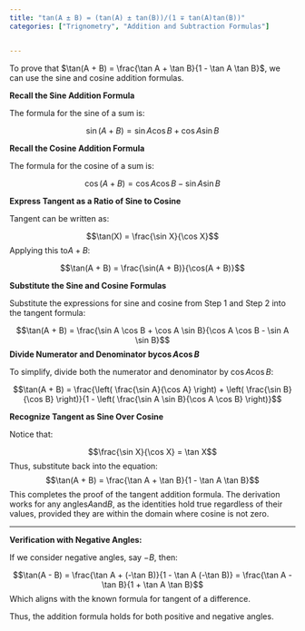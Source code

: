 ```yaml
---
title: "tan(A ± B) = (tan(A) ± tan(B))/(1 ∓ tan(A)tan(B))"
categories: ["Trignometry", "Addition and Subtraction Formulas"]


---
```




To prove that $\tan(A + B) = \frac{\tan A + \tan B}{1 - \tan A \tan B}$, we can use the sine and cosine addition formulas.

**Recall the Sine Addition Formula**

The formula for the sine of a sum is:

$$\sin(A + B) = \sin A \cos B + \cos A \sin B$$

**Recall the Cosine Addition Formula**

The formula for the cosine of a sum is:

$$\cos(A + B) = \cos A \cos B - \sin A \sin B$$

**Express Tangent as a Ratio of Sine to Cosine**

Tangent can be written as:

$$\tan(X) = \frac{\sin X}{\cos X}$$Applying this to$A + B$:

$$\tan(A + B) = \frac{\sin(A + B)}{\cos(A + B)}$$

**Substitute the Sine and Cosine Formulas**

Substitute the expressions for sine and cosine from Step 1 and Step 2 into the tangent formula:

$$\tan(A + B) = \frac{\sin A \cos B + \cos A \sin B}{\cos A \cos B - \sin A \sin B}$$**Divide Numerator and Denominator by$\cos A \cos B$**

To simplify, divide both the numerator and denominator by $\cos A \cos B$:

$$\tan(A + B) = \frac{\left( \frac{\sin A}{\cos A} \right) + \left( \frac{\sin B}{\cos B} \right)}{1 - \left( \frac{\sin A \sin B}{\cos A \cos B} \right)}$$

**Recognize Tangent as Sine Over Cosine**

Notice that:

$$\frac{\sin X}{\cos X} = \tan X$$Thus, substitute back into the equation:$$\tan(A + B) = \frac{\tan A + \tan B}{1 - \tan A \tan B}$$This completes the proof of the tangent addition formula. The derivation works for any angles$A$and$B$, as the identities hold true regardless of their values, provided they are within the domain where cosine is not zero.

---

**Verification with Negative Angles:**

If we consider negative angles, say $-B$, then:

$$\tan(A - B) = \frac{\tan A + (-\tan B)}{1 - \tan A (-\tan B)} = \frac{\tan A - \tan B}{1 + \tan A \tan B}$$
Which aligns with the known formula for tangent of a difference.

Thus, the addition formula holds for both positive and negative angles.
